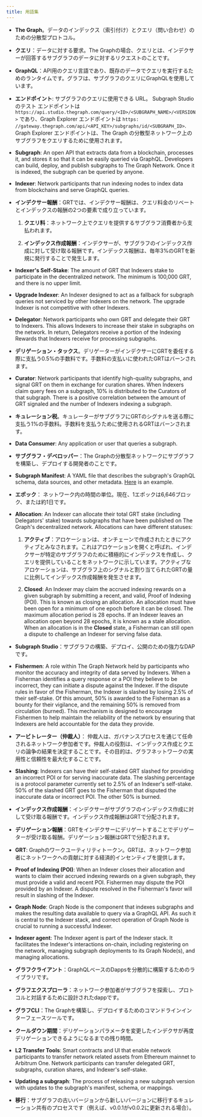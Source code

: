 ```yaml
---
title: 用語集
---
```


- **The Graph**。データのインデックス（索引付け）とクエリ（問い合わせ）のための分散型プロトコル。

- **クエリ**：データに対する要求。The Graphの場合、クエリとは、インデクサーが回答するサブグラフのデータに対するリクエストのことです。

- **GraphQL**：API用のクエリ言語であり、既存のデータでクエリを実行するためのランタイムです。グラフは、サブグラフのクエリにGraphQLを使用しています。

- **エンドポイント**: サブグラフのクエリに使用できる URL。 Subgraph Studio のテスト エンドポイントは `https://api.studio.thegraph.com/query/<ID>/<SUBGRAPH_NAME>/<VERSION>` であり、Graph Explorer エンドポイントは `https: //gateway.thegraph.com/api/<API_KEY>/subgraphs/id/<SUBGRAPH_ID>`. Graph Explorer エンドポイントは、The Graph の分散型ネットワーク上のサブグラフをクエリするために使用されます。

- **Subgraph**: An open API that extracts data from a blockchain, processes it, and stores it so that it can be easily queried via GraphQL. Developers can build, deploy, and publish subgraphs to The Graph Network. Once it is indexed, the subgraph can be queried by anyone.

- **Indexer**: Network participants that run indexing nodes to index data from blockchains and serve GraphQL queries.

- **インデクサー報酬**：GRTでは、インデクサー報酬は、クエリ料金のリベートとインデックスの報酬の2つの要素で成り立っています。

  1. **クエリ料**：ネットワーク上でクエリを提供するサブグラフ消費者から支払われます。

  2. **インデックス作成報酬**：インデクサーが、サブグラフのインデックス作成に対して受け取る報酬です。インデックス報酬は、毎年3%のGRTを新規に発行することで発生します。

- **Indexer's Self-Stake**: The amount of GRT that Indexers stake to participate in the decentralized network. The minimum is 100,000 GRT, and there is no upper limit.

- **Upgrade Indexer**: An Indexer designed to act as a fallback for subgraph queries not serviced by other Indexers on the network. The upgrade Indexer is not competitive with other Indexers.

- **Delegator**: Network participants who own GRT and delegate their GRT to Indexers. This allows Indexers to increase their stake in subgraphs on the network. In return, Delegators receive a portion of the Indexing Rewards that Indexers receive for processing subgraphs.

- **デリゲーション・タックス**。デリゲーターがインデクサーにGRTを委任する際に支払う0.5%の手数料です。手数料の支払いに使われたGRTはバーンされます。

- **Curator**: Network participants that identify high-quality subgraphs, and signal GRT on them in exchange for curation shares. When Indexers claim query fees on a subgraph, 10% is distributed to the Curators of that subgraph. There is a positive correlation between the amount of GRT signaled and the number of Indexers indexing a subgraph.

- **キュレーション税**。キュレーターがサブグラフにGRTのシグナルを送る際に支払う1%の手数料。手数料を支払うために使用されるGRTはバーンされます。

- **Data Consumer**: Any application or user that queries a subgraph.

- **サブグラフ・デベロッパー**：The Graphの分散型ネットワークにサブグラフを構築し、デプロイする開発者のことです。

- **Subgraph Manifest**: A YAML file that describes the subgraph's GraphQL schema, data sources, and other metadata. [Here](https://github.com/graphprotocol/example-subgraph/blob/master/subgraph.yaml) is an example.

- **エポック**： ネットワーク内の時間の単位。現在、1エポックは6,646ブロック、または約1日です。

- **Allocation**: An Indexer can allocate their total GRT stake (including Delegators' stake) towards subgraphs that have been published on The Graph's decentralized network. Allocations can have different statuses:

  1. **アクティブ**：アロケーションは、オンチェーンで作成されたときにアクティブとみなされます。これはアロケーションを開くと呼ばれ、インデクサーが特定のサブグラフのために積極的にインデックスを作成し、クエリを提供していることをネットワークに示しています。アクティブなアロケーションは、サブグラフ上のシグナルと割り当てられたGRTの量に比例してインデックス作成報酬を発生させます。

  2. **Closed**: An Indexer may claim the accrued indexing rewards on a given subgraph by submitting a recent, and valid, Proof of Indexing (POI). This is known as closing an allocation. An allocation must have been open for a minimum of one epoch before it can be closed. The maximum allocation period is 28 epochs. If an Indexer leaves an allocation open beyond 28 epochs, it is known as a stale allocation. When an allocation is in the **Closed** state, a Fisherman can still open a dispute to challenge an Indexer for serving false data.

- **Subgraph Studio**：サブグラフの構築、デプロイ、公開のための強力なDAPです。

- **Fishermen**: A role within The Graph Network held by participants who monitor the accuracy and integrity of data served by Indexers. When a Fisherman identifies a query response or a POI they believe to be incorrect, they can initiate a dispute against the Indexer. If the dispute rules in favor of the Fisherman, the Indexer is slashed by losing 2.5% of their self-stake. Of this amount, 50% is awarded to the Fisherman as a bounty for their vigilance, and the remaining 50% is removed from circulation (burned). This mechanism is designed to encourage Fishermen to help maintain the reliability of the network by ensuring that Indexers are held accountable for the data they provide.

- **アービトレーター（仲裁人）**： 仲裁人は、ガバナンスプロセスを通じて任命されるネットワーク参加者です。仲裁人の役割は、インデックス作成とクエリの論争の結果を決定することです。その目的は、グラフネットワークの実用性と信頼性を最大化することです。

- **Slashing**: Indexers can have their self-staked GRT slashed for providing an incorrect POI or for serving inaccurate data. The slashing percentage is a protocol parameter currently set to 2.5% of an Indexer's self-stake. 50% of the slashed GRT goes to the Fisherman that disputed the inaccurate data or incorrect POI. The other 50% is burned.

- **インデックス作成報酬**：インデクサーがサブグラフのインデックス作成に対して受け取る報酬です。インデックス作成報酬はGRTで分配されます。

- **デリゲーション報酬**：GRTをインデクサーにデリゲートすることでデリゲーターが受け取る報酬。デリゲーション報酬はGRTで分配されます。

- **GRT**: Graphのワークユーティリティトークン。GRTは、ネットワーク参加者にネットワークへの貢献に対する経済的インセンティブを提供します。

- **Proof of Indexing (POI)**: When an Indexer closes their allocation and wants to claim their accrued indexing rewards on a given subgraph, they must provide a valid and recent POI. Fishermen may dispute the POI provided by an Indexer. A dispute resolved in the Fisherman's favor will result in slashing of the Indexer.

- **Graph Node**: Graph Node is the component that indexes subgraphs and makes the resulting data available to query via a GraphQL API. As such it is central to the Indexer stack, and correct operation of Graph Node is crucial to running a successful Indexer.

- **Indexer agent**: The Indexer agent is part of the Indexer stack. It facilitates the Indexer's interactions on-chain, including registering on the network, managing subgraph deployments to its Graph Node(s), and managing allocations.

- **グラフクライアント**：GraphQLベースのDappsを分散的に構築するためのライブラリです。

- **グラフエクスプローラ**：ネットワーク参加者がサブグラフを探索し、プロトコルと対話するために設計されたdappです。

- **グラフCLI**：The Graphを構築し、デプロイするためのコマンドラインインターフェースツールです。

- **クールダウン期間**：デリゲーションパラメータを変更したインデクサが再度デリゲーションできるようになるまでの残り時間。

- **L2 Transfer Tools**: Smart contracts and UI that enable network participants to transfer network related assets from Ethereum mainnet to Arbitrum One. Network participants can transfer delegated GRT, subgraphs, curation shares, and Indexer's self-stake.

- **Updating a subgraph**: The process of releasing a new subgraph version with updates to the subgraph's manifest, schema, or mappings.

- **移行**：サブグラフの古いバージョンから新しいバージョンに移行するキュレーション共有のプロセスです（例えば、v0.0.1がv0.0.2に更新される場合）。
